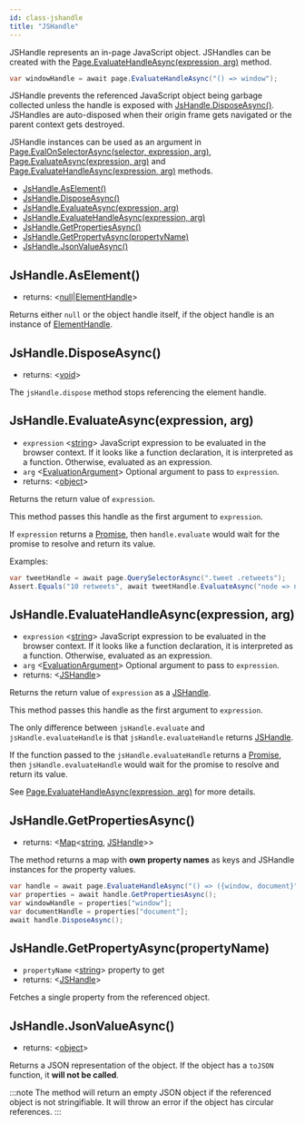```yaml
---
id: class-jshandle
title: "JSHandle"
---
```


JSHandle represents an in-page JavaScript object. JSHandles can be created with the [Page.EvaluateHandleAsync(expression, arg)](./api/class-page.mdx#pageevaluatehandleasyncexpression-arg) method.

```csharp
var windowHandle = await page.EvaluateHandleAsync("() => window");
```

JSHandle prevents the referenced JavaScript object being garbage collected unless the handle is exposed with [JsHandle.DisposeAsync()](./api/class-jshandle.mdx#jshandledisposeasync). JSHandles are auto-disposed when their origin frame gets navigated or the parent context gets destroyed.

JSHandle instances can be used as an argument in [Page.EvalOnSelectorAsync(selector, expression, arg)](./api/class-page.mdx#pageevalonselectorasyncselector-expression-arg), [Page.EvaluateAsync(expression, arg)](./api/class-page.mdx#pageevaluateasyncexpression-arg) and [Page.EvaluateHandleAsync(expression, arg)](./api/class-page.mdx#pageevaluatehandleasyncexpression-arg) methods.


- [JsHandle.AsElement()](./api/class-jshandle.mdx#jshandleaselement)
- [JsHandle.DisposeAsync()](./api/class-jshandle.mdx#jshandledisposeasync)
- [JsHandle.EvaluateAsync(expression, arg)](./api/class-jshandle.mdx#jshandleevaluateasyncexpression-arg)
- [JsHandle.EvaluateHandleAsync(expression, arg)](./api/class-jshandle.mdx#jshandleevaluatehandleasyncexpression-arg)
- [JsHandle.GetPropertiesAsync()](./api/class-jshandle.mdx#jshandlegetpropertiesasync)
- [JsHandle.GetPropertyAsync(propertyName)](./api/class-jshandle.mdx#jshandlegetpropertyasyncpropertyname)
- [JsHandle.JsonValueAsync()](./api/class-jshandle.mdx#jshandlejsonvalueasync)

## JsHandle.AsElement()
- returns: <[null]|[ElementHandle]>

Returns either `null` or the object handle itself, if the object handle is an instance of [ElementHandle].

## JsHandle.DisposeAsync()
- returns: <[void]>

The `jsHandle.dispose` method stops referencing the element handle.

## JsHandle.EvaluateAsync(expression, arg)
- `expression` <[string]> JavaScript expression to be evaluated in the browser context. If it looks like a function declaration, it is interpreted as a function. Otherwise, evaluated as an expression.
- `arg` <[EvaluationArgument]> Optional argument to pass to `expression`.
- returns: <[object]>

Returns the return value of `expression`.

This method passes this handle as the first argument to `expression`.

If `expression` returns a [Promise], then `handle.evaluate` would wait for the promise to resolve and return its value.

Examples:

```csharp
var tweetHandle = await page.QuerySelectorAsync(".tweet .retweets");
Assert.Equals("10 retweets", await tweetHandle.EvaluateAsync("node => node.innerText"));
```

## JsHandle.EvaluateHandleAsync(expression, arg)
- `expression` <[string]> JavaScript expression to be evaluated in the browser context. If it looks like a function declaration, it is interpreted as a function. Otherwise, evaluated as an expression.
- `arg` <[EvaluationArgument]> Optional argument to pass to `expression`.
- returns: <[JSHandle]>

Returns the return value of `expression` as a [JSHandle].

This method passes this handle as the first argument to `expression`.

The only difference between `jsHandle.evaluate` and `jsHandle.evaluateHandle` is that `jsHandle.evaluateHandle` returns [JSHandle].

If the function passed to the `jsHandle.evaluateHandle` returns a [Promise], then `jsHandle.evaluateHandle` would wait for the promise to resolve and return its value.

See [Page.EvaluateHandleAsync(expression, arg)](./api/class-page.mdx#pageevaluatehandleasyncexpression-arg) for more details.

## JsHandle.GetPropertiesAsync()
- returns: <[Map]<[string], [JSHandle]>>

The method returns a map with **own property names** as keys and JSHandle instances for the property values.

```csharp
var handle = await page.EvaluateHandleAsync("() => ({window, document}");
var properties = await handle.GetPropertiesAsync();
var windowHandle = properties["window"];
var documentHandle = properties["document"];
await handle.DisposeAsync();
```

## JsHandle.GetPropertyAsync(propertyName)
- `propertyName` <[string]> property to get
- returns: <[JSHandle]>

Fetches a single property from the referenced object.

## JsHandle.JsonValueAsync()
- returns: <[object]>

Returns a JSON representation of the object. If the object has a `toJSON` function, it **will not be called**.

:::note
The method will return an empty JSON object if the referenced object is not stringifiable. It will throw an error if the object has circular references.
:::


[Accessibility]: ./api/class-accessibility.mdx "Accessibility"
[Browser]: ./api/class-browser.mdx "Browser"
[BrowserContext]: ./api/class-browsercontext.mdx "BrowserContext"
[BrowserType]: ./api/class-browsertype.mdx "BrowserType"
[ConsoleMessage]: ./api/class-consolemessage.mdx "ConsoleMessage"
[Dialog]: ./api/class-dialog.mdx "Dialog"
[Download]: ./api/class-download.mdx "Download"
[ElementHandle]: ./api/class-elementhandle.mdx "ElementHandle"
[FileChooser]: ./api/class-filechooser.mdx "FileChooser"
[Frame]: ./api/class-frame.mdx "Frame"
[JSHandle]: ./api/class-jshandle.mdx "JSHandle"
[Keyboard]: ./api/class-keyboard.mdx "Keyboard"
[Mouse]: ./api/class-mouse.mdx "Mouse"
[Page]: ./api/class-page.mdx "Page"
[Playwright]: ./api/class-playwright.mdx "Playwright"
[Request]: ./api/class-request.mdx "Request"
[Response]: ./api/class-response.mdx "Response"
[Route]: ./api/class-route.mdx "Route"
[Selectors]: ./api/class-selectors.mdx "Selectors"
[TimeoutError]: ./api/class-timeouterror.mdx "TimeoutError"
[Touchscreen]: ./api/class-touchscreen.mdx "Touchscreen"
[Video]: ./api/class-video.mdx "Video"
[WebSocket]: ./api/class-websocket.mdx "WebSocket"
[WebSocketFrame]: ./api/class-websocketframe.mdx "WebSocketFrame"
[Worker]: ./api/class-worker.mdx "Worker"
[Element]: https://developer.mozilla.org/en-US/docs/Web/API/element "Element"
[EvaluationArgument]: ./core-concepts.mdx#evaluation-argument "EvaluationArgument"
[Promise]: https://developer.mozilla.org/en-US/docs/Web/JavaScript/Reference/Global_Objects/Promise "Promise"
[iterator]: https://developer.mozilla.org/en-US/docs/Web/JavaScript/Reference/Iteration_protocols "Iterator"
[origin]: https://developer.mozilla.org/en-US/docs/Glossary/Origin "Origin"
[selector]: https://developer.mozilla.org/en-US/docs/Web/CSS/CSS_Selectors "selector"
[Serializable]: https://developer.mozilla.org/en-US/docs/Web/JavaScript/Reference/Global_Objects/JSON/stringify#Description "Serializable"
[UIEvent.detail]: https://developer.mozilla.org/en-US/docs/Web/API/UIEvent/detail "UIEvent.detail"
[UnixTime]: https://en.wikipedia.org/wiki/Unix_time "Unix Time"
[xpath]: https://developer.mozilla.org/en-US/docs/Web/XPath "xpath"

[Array]: https://developer.mozilla.org/en-US/docs/Web/JavaScript/Reference/Global_Objects/Array "Array"
[boolean]: https://developer.mozilla.org/en-US/docs/Web/JavaScript/Data_structures#Boolean_type "Boolean"
[Buffer]: https://nodejs.org/api/buffer.html#buffer_class_buffer "Buffer"
[ChildProcess]: https://nodejs.org/api/child_process.html "ChildProcess"
[Error]: https://nodejs.org/api/errors.html#errors_class_error "Error"
[EventEmitter]: https://nodejs.org/api/events.html#events_class_eventemitter "EventEmitter"
[function]: https://developer.mozilla.org/en-US/docs/Web/JavaScript/Reference/Global_Objects/Function "Function"
[Map]: https://developer.mozilla.org/en-US/docs/Web/JavaScript/Reference/Global_Objects/Map "Map"
[null]: https://developer.mozilla.org/en-US/docs/Web/JavaScript/Reference/Global_Objects/null "null"
[number]: https://developer.mozilla.org/en-US/docs/Web/JavaScript/Data_structures#Number_type "Number"
[Object]: https://developer.mozilla.org/en-US/docs/Web/JavaScript/Reference/Global_Objects/Object "Object"
[Promise]: https://developer.mozilla.org/en-US/docs/Web/JavaScript/Reference/Global_Objects/Promise "Promise"
[Readable]: https://nodejs.org/api/stream.html#stream_class_stream_readable "Readable"
[RegExp]: https://developer.mozilla.org/en-US/docs/Web/JavaScript/Reference/Global_Objects/RegExp "RegExp"
[void]: https://developer.mozilla.org/en-US/docs/Web/JavaScript/Reference/Global_Objects/undefined "void"
[string]: https://developer.mozilla.org/en-US/docs/Web/JavaScript/Data_structures#String_type "string"
[URL]: https://nodejs.org/api/url.html "URL"

[Action]: https://docs.microsoft.com/en-us/dotnet/api/system.action-1?view=net-5.0 "Action"
[Func]: https://docs.microsoft.com/en-us/dotnet/api/system.func-2?view=net-5.0 "Func"
[IEnumerable]: https://docs.microsoft.com/en-us/dotnet/api/system.collections.ienumerable?view=net-5.0 "IEnumerable"
[TResult]: https://docs.microsoft.com/en-us/dotnet/api/system.threading.tasks.task-1?view=net-5.0 "TResult"

[all available image tags]: https://mcr.microsoft.com/v2/playwright/tags/list "all available image tags"
[Docker Hub]: https://hub.docker.com/_/microsoft-playwright "Docker Hub"
[Dockerfile.focal]: https://github.com/microsoft/playwright/blob/master/utils/docker/Dockerfile.focal "Dockerfile.focal"